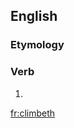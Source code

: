 ==English==

===Etymology===
{{suffix|climb|eth|lang=en}}

===Verb===
{{head|en|verb form}}

# {{en-archaic third-person singular of|climb}}

[[fr:climbeth]]